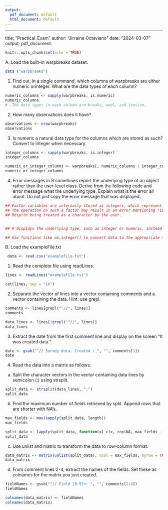 ```yaml
---
output:
  pdf_document: default
  html_document: default
---
```

---
title: "Practical_Exam"
author: "Jirraine Octaviano"
date: "2024-03-07"
output:
  pdf_document: 
```r
knitr::opts_chunk$set(echo = TRUE)
```
A. Load the built-in warpbreaks dataset.
```r
data ("warpbreaks")
```
1. Find out, in a single command, which columns of warpbreaks are either numeric orinteger. What are the data types of each column?
```r
numeric_columns <- sapply(warpbreaks, is.numeric)
numeric_columns
# -The data types in each column are breaks, wool, and tension.
```
2. How many observations does it have?
```r
observations <- nrow(warpbreaks)
observations
```
3. Is numeric a natural data type for the columns which are stored as such? Convert to integer when necessary.
```r
integer_columns <- sapply(warpbreaks, is.integer) 
integer_columns

numeric_or_integer_columns <- warpbreaks[, numeric_columns | integer_columns] 
numeric_or_integer_columns
```
4. Error messages in R sometimes report the underlying type of an object rather than the
user-level class. Derive from the following code and error message what the
underlying type. Explain what is the error all about. Do not just copy the error
message that was displayed.
```r

## Factor variables are internally stored as integers, which represent the underlying type. 
## The operation on such a factor may result in an error mentioning "integer."
## Despite being treated as a character by the user.


## R displays the underlying type, such as integer or numeric, instead of the user-level class, like factors or characters.

## Use functions like as.integer() to convert data to the appropriate type if necessary.
```

B. Load the exampleFile.txt
```r
 data <- read.csv("exampleFile.txt")
```
1. Read the complete file using readLines.
```r

lines <- readLines("exampleFile.txt")

cat(lines, sep = "\n")
```
2. Separate the vector of lines into a vector containing comments and a vector containing the data. Hint: use grepl.
```r
comments <- lines[grepl("^//", lines)]
comments

data_lines <- lines[!grepl("^//", lines)]
data_lines
```
3. Extract the date from the first comment line and display on the screen “It was created data.”
```r
date <- gsub("^// Survey data. Created : ", "", comments[1])
date
```
4. Read the data into a matrix as follows.
a. Split the character vectors in the vector containing data lines by semicolon (;) using strsplit.
```r
split_data <- strsplit(data_lines, ";")
split_data
```
b. Find the maximum number of fields retrieved by split. Append rows that are shorter with NA's.
```r
max_fields <- max(sapply(split_data, length))
max_fields

split_data <- lapply(split_data, function(x) c(x, rep(NA, max_fields - length(x))))
split_data
```
c. Use unlist and matrix to transform the data to row-column format.
```r
data_matrix <- matrix(unlist(split_data), ncol = max_fields, byrow = TRUE)
data_matrix
```
d. From comment lines 2-4, extract the names of the fields. Set these as colnames for the matrix you just created.
```r
fieldNames <- gsub("^// Field [0-9]+: ", "", comments[2:4])
fieldNames

colnames(data_matrix) <- fieldNames
colnames(data_matrix)
```
